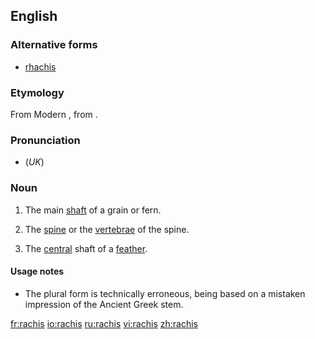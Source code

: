 ==English==
{{wikipedia}}

===Alternative forms===
*[[rhachis]]

===Etymology===
From Modern {{L.}}, from {{AGr.}} {{term|ῥάχις||spine, ridge|sc=polytonic}}.

===Pronunciation===
*(''UK'') {{IPA|/ˈɹeɪkɪs/}}

===Noun===
{{en-noun|rachises|pl2=rachides}}

# {{botany}} The main [[shaft]] of a grain or fern.
# {{context|zoology|anatomy}} The [[spine]] or the [[vertebrae]] of the spine.
# {{ornithology}} The [[central]] shaft of a [[feather]].

====Usage notes====
*The plural form {{term|rachides}} is technically erroneous, being based on a mistaken impression of the Ancient Greek stem.

[[fr:rachis]]
[[io:rachis]]
[[ru:rachis]]
[[vi:rachis]]
[[zh:rachis]]